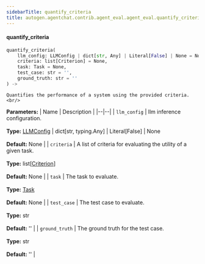 ```yaml
---
sidebarTitle: quantify_criteria
title: autogen.agentchat.contrib.agent_eval.agent_eval.quantify_criteria
---
```


<code class="doc-symbol doc-symbol-heading doc-symbol-function"></code>
#### quantify_criteria

```python
quantify_criteria(
    llm_config: LLMConfig | dict[str, Any] | Literal[False] | None = None,
    criteria: list[Criterion] = None,
    task: Task = None,
    test_case: str = '',
    ground_truth: str = ''
) -> 
```

    Quantifies the performance of a system using the provided criteria.<br/>

<b>Parameters:</b>
| Name | Description |
|--|--|
| `llm_config` | llm inference configuration.<br/><br/>**Type:** [LLMConfig](/docs/api-reference/autogen/llm_config/LLMConfig) \| dict[str, typing.Any] \| Literal[False] \| None<br/><br/>**Default:** None |
| `criteria` | A list of criteria for evaluating the utility of a given task.<br/><br/>**Type:** list[[Criterion](/docs/api-reference/autogen/agentchat/contrib/agent_eval/criterion/Criterion)]<br/><br/>**Default:** None |
| `task` | The task to evaluate.<br/><br/>**Type:** [Task](/docs/api-reference/autogen/agentchat/contrib/agent_eval/task/Task)<br/><br/>**Default:** None |
| `test_case` | The test case to evaluate.<br/><br/>**Type:** str<br/><br/>**Default:** '' |
| `ground_truth` | The ground truth for the test case.<br/><br/>**Type:** str<br/><br/>**Default:** '' |

<br />